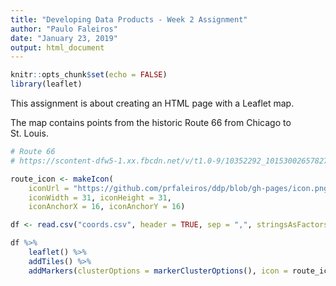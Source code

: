 ```yaml
---
title: "Developing Data Products - Week 2 Assignment"
author: "Paulo Faleiros"
date: "January 23, 2019"
output: html_document
---
```


```r
knitr::opts_chunk$set(echo = FALSE)
library(leaflet)
```

This assignment is about creating an HTML page with a Leaflet map.

The map contains points from the historic Route 66 from Chicago to St. Louis.

```r

# Route 66
# https://scontent-dfw5-1.xx.fbcdn.net/v/t1.0-9/10352292_10153002657827662_1249389169669655994_n.jpg?_nc_cat=103&_nc_ht=scontent-dfw5-1.xx&oh=857c27c2290cf9e219d57ad268c4d815&oe=5CC7E127

route_icon <- makeIcon(
	iconUrl = "https://github.com/prfaleiros/ddp/blob/gh-pages/icon.png",
	iconWidth = 31, iconHeight = 31,
	iconAnchorX = 16, iconAnchorY = 16)

df <- read.csv("coords.csv", header = TRUE, sep = ",", stringsAsFactors = FALSE)

df %>%
	leaflet() %>%
	addTiles() %>%
	addMarkers(clusterOptions = markerClusterOptions(), icon = route_icon)


```
